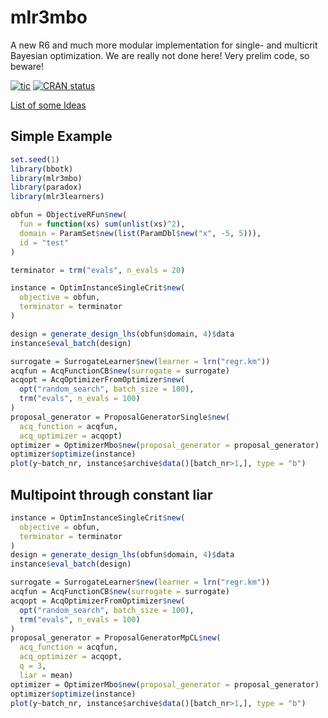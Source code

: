 # mlr3mbo

A new R6 and much more modular implementation for single- and multicrit Bayesian optimization.
We are really not done here! Very prelim code, so beware!

<!-- badges: start -->
[![tic](https://github.com/mlr-org/mlr3mbo/workflows/tic/badge.svg?branch=master)](https://github.com/mlr-org/mlr3mbo/actions)
[![CRAN status](https://www.r-pkg.org/badges/version/mlr3mbo)](https://cran.r-project.org/package=mlr3mbo)
<!-- badges: end -->

[List of some Ideas](https://github.com/mb706/okmbo/tree/master/todo-files)

## Simple Example

```r
set.seed(1)
library(bbotk)
library(mlr3mbo)
library(paradox)
library(mlr3learners)

obfun = ObjectiveRFun$new(
  fun = function(xs) sum(unlist(xs)^2),
  domain = ParamSet$new(list(ParamDbl$new("x", -5, 5))),
  id = "test"
)

terminator = trm("evals", n_evals = 20)

instance = OptimInstanceSingleCrit$new(
  objective = obfun, 
  terminator = terminator
)

design = generate_design_lhs(obfun$domain, 4)$data
instance$eval_batch(design)

surrogate = SurrogateLearner$new(learner = lrn("regr.km"))
acqfun = AcqFunctionCB$new(surrogate = surrogate)
acqopt = AcqOptimizerFromOptimizer$new(
  opt("random_search", batch_size = 100), 
  trm("evals", n_evals = 100)
)
proposal_generator = ProposalGeneratorSingle$new(
  acq_function = acqfun, 
  acq_optimizer = acqopt)
optimizer = OptimizerMbo$new(proposal_generator = proposal_generator)
optimizer$optimize(instance)
plot(y~batch_nr, instance$archive$data()[batch_nr>1,], type = "b")
```

## Multipoint through constant liar

```r
instance = OptimInstanceSingleCrit$new(
  objective = obfun, 
  terminator = terminator
)
design = generate_design_lhs(obfun$domain, 4)$data
instance$eval_batch(design)

surrogate = SurrogateLearner$new(learner = lrn("regr.km"))
acqfun = AcqFunctionCB$new(surrogate = surrogate)
acqopt = AcqOptimizerFromOptimizer$new(
  opt("random_search", batch_size = 100), 
  trm("evals", n_evals = 100)
)
proposal_generator = ProposalGeneratorMpCL$new(
  acq_function = acqfun, 
  acq_optimizer = acqopt,
  q = 3,
  liar = mean)
optimizer = OptimizerMbo$new(proposal_generator = proposal_generator)
optimizer$optimize(instance)
plot(y~batch_nr, instance$archive$data()[batch_nr>1,], type = "b")
```